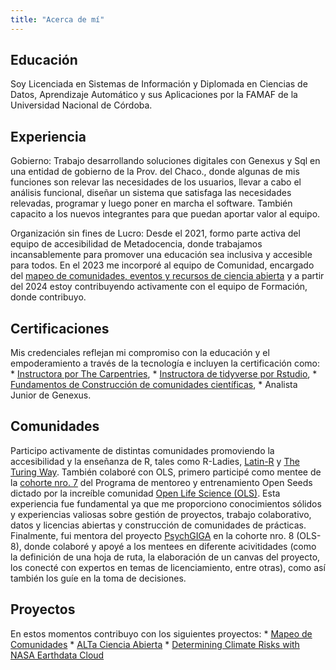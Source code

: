 ```yaml
---
title: "Acerca de mí"
---
```


## Educación

Soy Licenciada en Sistemas de Información y Diplomada en Ciencias de Datos, Aprendizaje Automático y sus Aplicaciones por la FAMAF de la Universidad Nacional de Córdoba.

## Experiencia

Gobierno: Trabajo desarrollando soluciones digitales con Genexus y Sql en una entidad de gobierno de la Prov. del Chaco., donde algunas de mis funciones son relevar las necesidades de los usuarios, llevar a cabo el análisis funcional, diseñar un sistema que satisfaga las necesidades relevadas, programar y luego poner en marcha el software. También capacito a los nuevos integrantes para que puedan aportar valor al equipo. 

Organización sin fines de Lucro: Desde el 2021, formo parte activa del equipo de accesibilidad de Metadocencia, donde trabajamos incansablemente para promover una educación sea inclusiva y accesible para todos. En el 2023 me incorporé al equipo de Comunidad, encargado del [mapeo de comunidades, eventos y recursos de ciencia abierta](https://ciencia-abierta-en-latinoamerica.netlify.app/) y a partir del 2024 estoy contribuyendo activamente con el equipo de Formación, donde contribuyo.

## Certificaciones 

Mis credenciales reflejan mi compromiso con la educación y el empoderamiento a través de la tecnología e incluyen la certificación como:
* [Instructora por The Carpentries](https://carpentries.org/instructors/), 
* [Instructora de tidyverse por Rstudio](https://education.rstudio.com/trainers/),
* [Fundamentos de Construcción de comunidades científicas](https://badgr.com/public/assertions/ogcwi_Y8RZWedkV70_oiPQ?identity__email=patricialoto@metadocencia.org),
* Analista Junior de Genexus.

## Comunidades

Participo activamente de distintas comunidades promoviendo la accesibilidad y la enseñanza de R, tales como R-Ladies, [Latin-R](https://latin-r.com/sobre/equipo/) y [The Turing Way](https://the-turing-way.netlify.app/index.html). También colaboré con OLS, primero participé como mentee de la [cohorte nro. 7](https://openlifesci.org/openseeds/ols-7/projects-participants.html) del Programa de mentoreo y entrenamiento Open Seeds dictado por la increíble comunidad [Open Life Science (OLS)](https://openlifesci.org/). Esta experiencia fue fundamental ya que me proporciono  conocimientos sólidos y experiencias valiosas sobre gestión de proyectos, trabajo colaborativo, datos y licencias abiertas y construcción de comunidades de prácticas. Finalmente, fui mentora del proyecto [PsychGIGA](https://github.com/vskentrou/PsychGIGA/issues/3) en la cohorte nro. 8 (OLS-8), donde colaboré y apoyé a los mentees en diferente acivitidades (como la definición de una hoja de ruta, la elaboración de un canvas del proyecto, los conecté con expertos en temas de licenciamiento, entre otras), como así también los guíe en la toma de decisiones. 

## Proyectos
En estos momentos contribuyo con los siguientes proyectos:
* [Mapeo de Comunidades](https://www.metadocencia.org/proyecto/mapeo-comunidades/)
* [ALTa Ciencia Abierta](https://www.metadocencia.org/alta-ca/2-2024/)
* [Determining Climate Risks with NASA Earthdata Cloud](https://github.com/ScienceCore/climaterisk)
